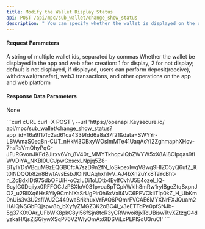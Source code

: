 ---
title: Modify the Wallet Display Status
api: POST /api/mpc/sub_wallet/change_show_status
description: " You can specify whether the wallet is displayed on the user side. If set to display, the wallet will be displayed on the user side, including the App and PC systems, and manual operations can be performed; if it is set to not display, the wallet will not be displayed on the user side and can only be operated via OpenAPI."
---

#### Request Parameters
<ParamField query="sub_wallet_ids" type="string" required>
    A string of multiple wallet ids, separated by commas
</ParamField>
<ParamField query="app_show_status" type="string" required>
    Whether the wallet be displayed in the app and web after creation: 1 for display, 2 for not display; default is not displayed, if displayed, users can perform deposit(receive), withdrawal(transfer), web3 transactions, and other operations on the app and web platform
</ParamField>



#### Response Data Parameters
None



<RequestExample>
  ```curl cURL
  curl -X POST \
  --url 'https://openapi.Keysecure.io/
api/mpc/sub_wallet/change_show_status?app_id=16a9f17fc2ad61ca4339fdd6a8a37f21&data=SWYYr-LBVAmaS0eq8n-CUT_nHkM3OBxyWOsImMTe41UaqAoYI2ZghmaphXHov-7hsRsVmOhyPqC-JFuRGvonJKFd2Jirxv6Vn_8V40r_MMYTkhqcviQbZWYW5xX8Ai8CIpqas9fIWVDIYA_NKBl0UCJpwGxscxLNpjq5Z8-BTyIYDsVBquM9zEQGBCfcA7szD9n2fN_loSkoexlwqV8wg9HIZO5yQ6utZ_Kt0lNDQQb8zn8BwfAvsEsbJlOINUAqhxh1vV_AJ4bXn2uYx8TaYcBht-n_ZcBdxIDt975dbOFUiH-oCzIuDi1oLDtb4EylfCvhU5E4ozel_lQ-6cyIG0Dqiiyx0RFFOCJzPSXIoV031pvoa8pTCpkWklh8mRw1rylBgeZtqSxpnJO2_u2RIlXq6Hs8Yly9CmhIXaSrUgPir0h6xVxlf4VC6PFVCkiiTlp0kZ_H_UbKm0nUis3v3U2sflWJ2C449waSrikhuxVrFAQ6PQmrFVCAE6MYXNrFXJQuam2HAIQNSGbFQjspw8b_bXyfyZMGZ3K2oBC4I_v3eETTdPe0pfSNJb-5g37K0tOAr_UFbWK8pkC8yl56fSjn8tcR3yCRWwoi8jxTcUBiswTtvXZtzgG4dyzkaHXjsZjSGiywXSqP76VZWlyOmAx6IDSViLcPLPISdU3ruCI'
  ```
</RequestExample>